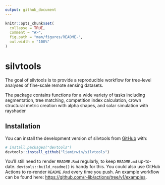 ```yaml
---
output: github_document
---
```


<!-- README.md is generated from README.Rmd. Please edit that file -->

```r
knitr::opts_chunk$set(
  collapse = TRUE,
  comment = "#>",
  fig.path = "man/figures/README-",
  out.width = "100%"
)
```

# silvtools

<!-- badges: start -->

<!-- badges: end -->

The goal of silvtools is to provide a reproducible workflow for tree-level analyses of fine-scale remote sensing datasets.

The package contains functions for a wide variety of tasks including segmentation, tree matching, competition index calculation, crown structural metric creation with alpha shapes, and solar simulation with rayshader

## Installation

You can install the development version of silvtools from [GitHub](https://github.com/) with:

``` r
# install.packages("devtools")
devtools::install_github("liamirwin/silvtools")
```

You'll still need to render `README.Rmd` regularly, to keep `README.md` up-to-date. `devtools::build_readme()` is handy for this. You could also use GitHub Actions to re-render `README.Rmd` every time you push. An example workflow can be found here: <https://github.com/r-lib/actions/tree/v1/examples>.

